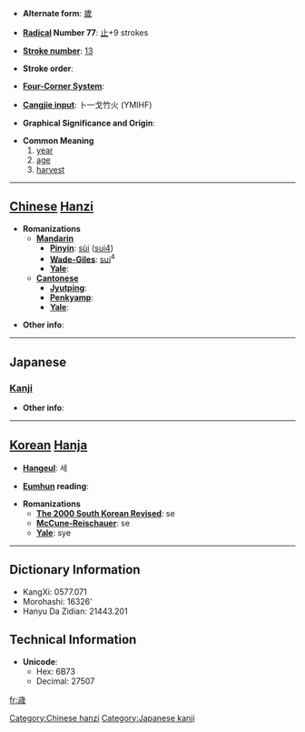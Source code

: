 * '''Alternate form''': [[歲]]

* '''[[Wiktionary:Chinese radical index| Radical]] Number 77''': [[Wiktionary:Chinese radical index 止|止]]+9 strokes

* '''[[Wiktionary:Chinese total strokes index|Stroke number]]''': [[Wiktionary:Chinese total strokes index 13|13]]

* '''Stroke order''': 

* '''[[Wiktionary:Chinese four corner index|Four-Corner System]]''': 

* '''[[Wiktionary:Chinese Cangjie index|Cangjie input]]''': 卜一戈竹火 (YMIHF)

* '''Graphical Significance and Origin''': 

* '''Common Meaning'''
*# [[year]]
*# [[age]]
*# [[harvest]]


----

== [[Chinese]] [[Hanzi]] ==

* '''Romanizations'''
** '''[[Mandarin]]'''
*** '''[[Pinyin]]''': [[sùi]] ([[sui4]])
*** '''[[Wade-Giles]]''': [[sui]]<sup>4</sup>
*** '''[[Yale]]''': 
** '''[[Cantonese]]'''
*** '''[[Jyutping]]''':
*** '''[[Penkyamp]]''': 
*** '''[[Yale]]''': 

* '''Other info''': 

----

==Japanese==
===[[Kanji]]===
{{kanji|on readings=[[せい]] (sei), [[さい]] (sai)
|kun readings=[[とし]] (toshi), [[よわい]] (yowai)
}}

* '''Other info''':  

----

== [[Korean]] [[Hanja]] ==

* '''[[Hangeul]]''': 세

* '''[[Eumhun]] reading''': 

* '''Romanizations'''
** '''[[The 2000 South Korean Revised Romanization|The 2000 South Korean Revised]]''': se
** '''[[McCune-Reischauer]]''': se
** '''[[Yale]]''': sye

----

== Dictionary Information ==

* KangXi: 0577.071
* Morohashi: 16326'
* Hanyu Da Zidian: 21443.201

== Technical Information ==

* '''Unicode''':
** Hex: 6B73
** Decimal: 27507

[[Category:Chinese hanzi]]
[[Category:Japanese kanji]]

[[fr:歳]]